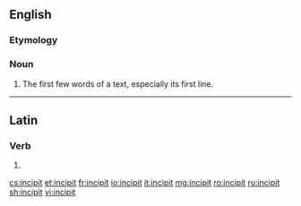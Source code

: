 ==English==
{{wikipedia}}

===Etymology===
{{etyl|la|en}} {{term|incipit|lang=la||it begins}}

===Noun===
{{en-noun}}

# The first few words of a text, especially its first line.

----

==Latin==

===Verb===
{{la-verb-form|incipit}}

# {{conjugation of|incipiō||3|s|pres|act|ind|lang=la}}

[[cs:incipit]]
[[et:incipit]]
[[fr:incipit]]
[[io:incipit]]
[[it:incipit]]
[[mg:incipit]]
[[ro:incipit]]
[[ru:incipit]]
[[sh:incipit]]
[[vi:incipit]]